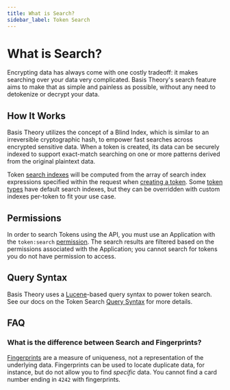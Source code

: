 ```yaml
---
title: What is Search?
sidebar_label: Token Search
---
```



# What is Search? <Enterprise />

Encrypting data has always come with one costly tradeoff: it makes searching over your data very complicated.
Basis Theory's search feature aims to make that as simple and painless as possible, without any need to detokenize or
decrypt your data.

## How It Works

Basis Theory utilizes the concept of a Blind Index, which is similar to an irreversible cryptographic hash, to empower fast searches
across encrypted sensitive data. When a token is created, its data can be securely indexed to support exact-match searching
on one or more patterns derived from the original plaintext data.

Token [search indexes](/docs/expressions/search-indexes) will be computed from the array of search index expressions specified within the request when
[creating a token](/docs/api/tokens#create-token). Some [token types](/docs/api/tokens/token-types) have default search indexes,
but they can be overridden with custom indexes per-token to fit your use case.

## Permissions

In order to search Tokens using the API, you must use an Application with the `token:search`
[permission](/docs/api/applications/permissions#permission-types). The search results are filtered based on the
permissions associated with the Application; you cannot search for tokens you do not have permission to access.

## Query Syntax

Basis Theory uses a [Lucene](http://www.lucenetutorial.com/lucene-query-syntax.html)-based query syntax to power token search.
See our docs on the Token Search [Query Syntax](/docs/api/tokens/search#query-syntax) for more details.

## FAQ

### What is the difference between Search and Fingerprints?

[Fingerprints](/docs/concepts/what-are-tokens#fingerprinting) are a measure of uniqueness,
not a representation of the underlying data. Fingerprints can be used to locate duplicate data, for instance, but do not
allow you to find _specific_ data. You cannot find a card number ending in `4242` with fingerprints.
